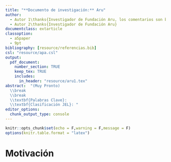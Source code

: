 ```yaml
---
title: "**Documento de investigación:** Aru"
author: 
  - Autor 1\thanks{Investigador de Fundación Aru, los comentarios son bienvenidos a @aru.org.bo}
  - Autor 2\thanks{Investigador de Fundación Aru}
documentclass: extarticle
classoption:
  - a5paper
  - 9pt
bibliography: [resource/referencias.bib]
csl: "resource/apa.csl"
output: 
  pdf_document:
    number_section: TRUE
    keep_tex: TRUE
    includes:
      in_header: "resource/aru1.tex"
abstract:  "(Muy Pronto) 
  \\break
  \\break
  \\textbf{Palabras Clave}: 
  \\textbf{Clasificación JEL}: "
editor_options: 
  chunk_output_type: console
---
```


```r
knitr::opts_chunk$set(echo = F,warning = F,message = F)
options(knitr.table.format = "latex")
```
# Motivación


